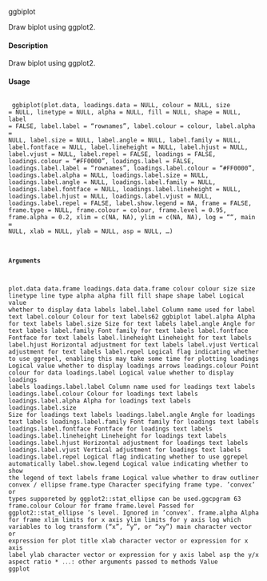 
ggbiplot

Draw biplot using ggplot2.

#### Description 
 
Draw biplot using ggplot2.

#### Usage 
 <pre><code>
ggbiplot(plot.data, loadings.data = NULL, colour = NULL, size = NULL,
linetype = NULL, alpha = NULL, fill = NULL, shape = NULL,
label = FALSE, label.label = "rownames", label.colour = colour,
label.alpha = NULL, label.size = NULL, label.angle = NULL,
label.family = NULL, label.fontface = NULL, label.lineheight = NULL,
label.hjust = NULL, label.vjust = NULL, label.repel = FALSE,
loadings = FALSE, loadings.colour = "#FF0000", loadings.label = FALSE,
loadings.label.label = "rownames", loadings.label.colour = "#FF0000",
loadings.label.alpha = NULL, loadings.label.size = NULL,
loadings.label.angle = NULL, loadings.label.family = NULL,
loadings.label.fontface = NULL, loadings.label.lineheight = NULL,
loadings.label.hjust = NULL, loadings.label.vjust = NULL,
loadings.label.repel = FALSE, label.show.legend = NA, frame = FALSE,
frame.type = NULL, frame.colour = colour, frame.level = 0.95,
frame.alpha = 0.2, xlim = c(NA, NA), ylim = c(NA, NA), log = "",
main = NULL, xlab = NULL, ylab = NULL, asp = NULL, ...)

#### Arguments 
 
plot.data data.frame
loadings.data data.frame
colour colour
size size
linetype line type
alpha alpha
fill fill
shape shape
label Logical value whether to display data labels
label.label Column name used for label text
label.colour Colour for text labels62
ggbiplot
label.alpha Alpha for text labels
label.size Size for text labels
label.angle Angle for text labels
label.family Font family for text labels
label.fontface Fontface for text labels
label.lineheight
Lineheight for text labels
label.hjust Horizontal adjustment for text labels
label.vjust Vertical adjustment for text labels
label.repel Logical flag indicating whether to use ggrepel, enabling this may take some
time for plotting
loadings
Logical value whether to display loadings arrows
loadings.colour
Point colour for data
loadings.label Logical value whether to display loadings labels
loadings.label.label
Column name used for loadings text labels
loadings.label.colour
Colour for loadings text labels
loadings.label.alpha
Alpha for loadings text labels
loadings.label.size
Size for loadings text labels
loadings.label.angle
Angle for loadings text labels
loadings.label.family
Font family for loadings text labels
loadings.label.fontface
Fontface for loadings text labels
loadings.label.lineheight
Lineheight for loadings text labels
loadings.label.hjust
Horizontal adjustment for loadings text labels
loadings.label.vjust
Vertical adjustment for loadings text labels
loadings.label.repel
Logical flag indicating whether to use ggrepel automatically
label.show.legend
Logical value indicating whether to show the legend of text labels
frame Logical value whether to draw outliner convex / ellipse
frame.type Character specifying frame type. ’convex’ or types supporeted by ggplot2::stat_ellipse
can be used.ggcpgram
63
frame.colour Colour for frame
frame.level Passed for ggplot2::stat_ellipse ’s level. Ignored in ’convex’.
frame.alpha Alpha for frame
xlim limits for x axis
ylim limits for y axis
log which variables to log transform ("x", "y", or "xy")
main character vector or expression for plot title
xlab character vector or expression for x axis label
ylab character vector or expression for y axis label
asp the y/x aspect ratio
* ``... ``: other arguments passed to methods
Value
ggplot
